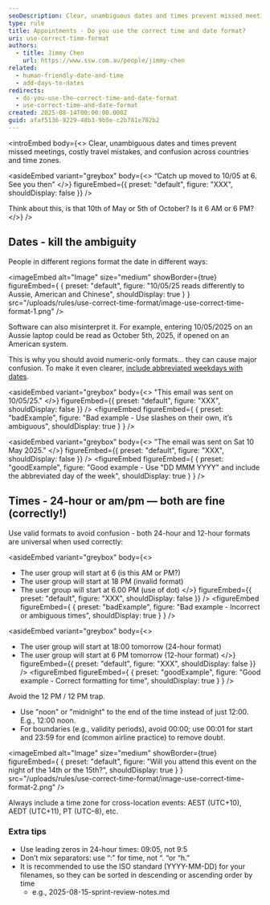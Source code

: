 ```yaml
---
seoDescription: Clear, unambiguous dates and times prevent missed meetings, costly travel mistakes, and confusion across countries and time zones.
type: rule
title: Appointments - Do you use the correct time and date format?
uri: use-correct-time-format
authors:
  - title: Jimmy Chen
    url: https://www.ssw.com.au/people/jimmy-chen
related:
  - human-friendly-date-and-time
  - add-days-to-dates
redirects:
  - do-you-use-the-correct-time-and-date-format
  - use-correct-time-and-date-format
created: 2025-08-14T00:00:00.000Z
guid: afaf5136-9229-48b3-9b5e-c2b781e782b2
---
```


<introEmbed
  body={<>
Clear, unambiguous dates and times prevent missed meetings, costly travel mistakes, and confusion across countries and time zones.

<asideEmbed
  variant="greybox"
  body={<>
    “Catch up moved to 10/05 at 6. See you then”
  </>}
  figureEmbed={{
    preset: "default",
    figure: "XXX",
    shouldDisplay: false
  }}
/>

Think about this, is that 10th of May or 5th of October? Is it 6 AM or 6 PM?
  </>}
/>
## Dates - kill the ambiguity

People in different regions format the date in different ways:

<imageEmbed
  alt="Image"
  size="medium"
  showBorder={true}
  figureEmbed={ {
    preset: "default",
    figure: "10/05/25 reads differently to Aussie, American and Chinese",
    shouldDisplay: true
  } }
  src="/uploads/rules/use-correct-time-format/image-use-correct-time-format-1.png"
/>

Software can also misinterpret it. For example, entering 10/05/2025 on an Aussie laptop could be read as October 5th, 2025, if opened on an American system.

This is why you should avoid numeric-only formats... they can cause major confusion. To make it even clearer, [include abbreviated weekdays with dates](/add-days-to-dates).

<asideEmbed
  variant="greybox"
  body={<>
    "This email was sent on 10/05/25."
  </>}
  figureEmbed={{
    preset: "default",
    figure: "XXX",
    shouldDisplay: false
  }}
/>
<figureEmbed figureEmbed={ {
  preset: "badExample",
  figure: "Bad example - Use slashes on their own, it’s ambiguous",
  shouldDisplay: true
} } />


<asideEmbed
  variant="greybox"
  body={<>
    "The email was sent on Sat 10 May 2025."
  </>}
  figureEmbed={{
    preset: "default",
    figure: "XXX",
    shouldDisplay: false
  }}
/>
<figureEmbed figureEmbed={ {
  preset: "goodExample",
  figure: "Good example - Use \"DD MMM YYYY\" and include the abbreviated day of the week",
  shouldDisplay: true
} } />


## Times - 24-hour or am/pm — both are fine (correctly!)

Use valid formats to avoid confusion - both 24-hour and 12-hour formats are universal when used correctly:

<asideEmbed
  variant="greybox"
  body={<>
    
* The user group will start at 6 (is this AM or PM?)
* The user group will start at 18 PM (invalid format)
* The user group will start at 6.00 PM (use of dot)
  </>}
  figureEmbed={{
    preset: "default",
    figure: "XXX",
    shouldDisplay: false
  }}
/>
<figureEmbed figureEmbed={ {
  preset: "badExample",
  figure: "Bad example - Incorrect or ambiguous times",
  shouldDisplay: true
} } />


<asideEmbed
  variant="greybox"
  body={<>
    
* The user group will start at 18:00 tomorrow (24-hour format)
* The user group will start at 6 PM tomorrow (12-hour format)
  </>}
  figureEmbed={{
    preset: "default",
    figure: "XXX",
    shouldDisplay: false
  }}
/>
<figureEmbed figureEmbed={ {
  preset: "goodExample",
  figure: "Good example - Correct formatting for time",
  shouldDisplay: true
} } />


Avoid the 12 PM / 12 PM trap.

* Use "noon" or "midnight" to the end of the time instead of just 12:00. E.g., 12:00 noon.
* For boundaries (e.g., validity periods), avoid 00:00; use 00:01 for start and 23:59 for end (common airline practice) to remove doubt.

<imageEmbed
  alt="Image"
  size="medium"
  showBorder={true}
  figureEmbed={ {
    preset: "default",
    figure: "Will you attend this event on the night of the 14th or the 15th?",
    shouldDisplay: true
  } }
  src="/uploads/rules/use-correct-time-format/image-use-correct-time-format-2.png"
/>

Always include a time zone for cross-location events: AEST (UTC+10), AEDT (UTC+11), PT (UTC–8), etc.

### Extra tips

* Use leading zeros in 24-hour times: 09:05, not 9:5
* Don’t mix separators: use “:” for time, not “. “or “h.”
* It is recommended to use the ISO standard (YYYY-MM-DD) for your filenames, so they can be sorted in descending or ascending order by time
  * e.g., 2025-08-15-sprint-review-notes.md
